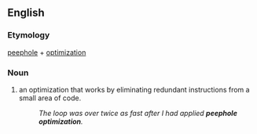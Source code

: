 ==English==
===Etymology===
[[peephole]] + [[optimization]]
===Noun===
{{wp}}
{{en-noun|sg=[[peephole]] [[optimization]]|-}}

# {{context|computer programming}} an optimization that works by eliminating redundant instructions from a small area of code.
#:''The loop was over twice as fast after I had applied '''peephole optimization'''.''